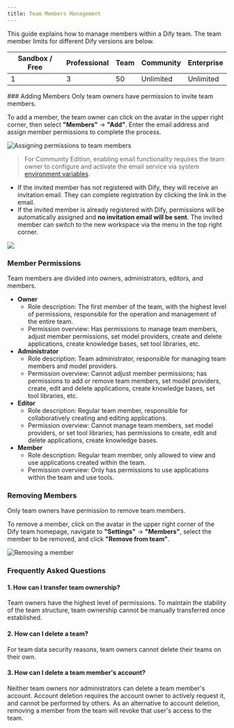 ```yaml
---
title: Team Members Management
---
```



This guide explains how to manage members within a Dify team. The team member limits for different Dify versions are below.

<table>
  <thead>
    <tr>
      <th>Sandbox / Free</th>
      <th>Professional</th>
      <th>Team</th>
      <th>Community</th>
      <th>Enterprise</th>
    </tr>
  </thead>
  <tbody>
    <tr>
      <td>1</td>
      <td>3</td>
      <td>50</td>
      <td>Unlimited</td>
      <td>Unlimited</td>
    </tr>
  </tbody>
</table>
### Adding Members

<Info>
Only team owners have permission to invite team members.
</Info>

To add a member, the team owner can click on the avatar in the upper right corner, then select **"Members"** → **"Add"**. Enter the email address and assign member permissions to complete the process.

![Assigning permissions to team members](https://assets-docs.dify.ai/dify-enterprise-mintlify/en/guides/management/bbd0873959dd3fe342b7212b98e812ae.png)

> For Community Edition, enabling email functionality requires the team owner to configure and activate the email service via system [environment variables](/en/getting-started/install-self-hosted/environments).

- If the invited member has not registered with Dify, they will receive an invitation email. They can complete registration by clicking the link in the email.
- If the invited member is already registered with Dify, permissions will be automatically assigned and **no invitation email will be sent**. The invited member can switch to the new workspace via the menu in the top right corner.

![](https://assets-docs.dify.ai/dify-enterprise-mintlify/en/guides/management/93a6f055cfaf65dfe138e8ac332f71d1.png)

### Member Permissions

Team members are divided into owners, administrators, editors, and members.

* **Owner**
  * Role description: The first member of the team, with the highest level of permissions, responsible for the operation and management of the entire team.
  * Permission overview: Has permissions to manage team members, adjust member permissions, set model providers, create and delete applications, create knowledge bases, set tool libraries, etc.
* **Administrator**
  * Role description: Team administrator, responsible for managing team members and model providers.
  * Permission overview: Cannot adjust member permissions; has permissions to add or remove team members, set model providers, create, edit and delete applications, create knowledge bases, set tool libraries, etc.
* **Editor**
  * Role description: Regular team member, responsible for collaboratively creating and editing applications.
  * Permission overview: Cannot manage team members, set model providers, or set tool libraries; has permissions to create, edit and delete applications, create knowledge bases.
* **Member**
  * Role description: Regular team member, only allowed to view and use applications created within the team.
  * Permission overview: Only has permissions to use applications within the team and use tools.

### Removing Members

<Info>
Only team owners have permission to remove team members.
</Info>

To remove a member, click on the avatar in the upper right corner of the Dify team homepage, navigate to **"Settings"** → **"Members"**, select the member to be removed, and click **"Remove from team"**.

![Removing a member](https://assets-docs.dify.ai/dify-enterprise-mintlify/en/guides/management/0596a58b4fc59c9a0fae24bdff90b769.png)

### Frequently Asked Questions

#### 1. How can I transfer team ownership?

Team owners have the highest level of permissions. To maintain the stability of the team structure, team ownership cannot be manually transferred once established.

#### 2. How can I delete a team?

For team data security reasons, team owners cannot delete their teams on their own.

#### 3. How can I delete a team member's account?

Neither team owners nor administrators can delete a team member's account. Account deletion requires the account owner to actively request it, and cannot be performed by others. As an alternative to account deletion, removing a member from the team will revoke that user's access to the team.
